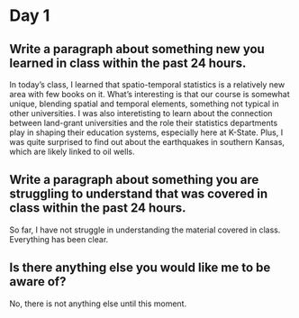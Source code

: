 
# Day 1

## Write a paragraph about something new you learned in class within the past 24 hours.

In today's class, I learned that spatio-temporal statistics is a relatively new area with few books on it. What's interesting is that our course is somewhat unique, blending spatial and temporal elements, something not typical in other universities. I was also interetisting to learn about the connection between land-grant universities and the role their statistics departments play in shaping their education systems, especially here at K-State. Plus, I was quite surprised to find out about the earthquakes in southern Kansas, which are likely linked to oil wells.

## Write a paragraph about something you are struggling to understand that was covered in class within the past 24 hours.

So far, I have not struggle in understanding the material covered in class. Everything has been clear.

## Is there anything else you would like me to be aware of?

No, there is not anything else until this moment.



